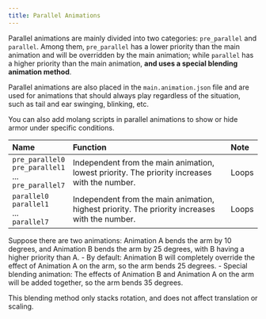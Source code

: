 ```yaml
---
title: Parallel Animations
---
```



Parallel animations are mainly divided into two categories: `pre_parallel` and `parallel`. Among them, `pre_parallel` has a lower priority than the main animation and will be overridden by the main animation; while `parallel` has a higher priority than the main animation, **and uses a special blending animation method**.

Parallel animations are also placed in the `main.animation.json` file and are used for animations that should always play regardless of the situation, such as tail and ear swinging, blinking, etc.

You can also add molang scripts in parallel animations to show or hide armor under specific conditions.

| Name                                                            | Function                                                                                       | Note  |
| :-------------------------------------------------------------- | :--------------------------------------------------------------------------------------------- | :---- |
| `pre_parallel0`<br/>`pre_parallel1`<br/>...<br/>`pre_parallel7` | Independent from the main animation, lowest priority. The priority increases with the number.  | Loops |
| `parallel0`<br/>`parallel1`<br/>...<br/>`parallel7`             | Independent from the main animation, highest priority. The priority increases with the number. | Loops |

<Aside title="What is special blending animation?">
Suppose there are two animations: Animation A bends the arm by 10 degrees, and Animation B bends the arm by 25 degrees, with B having a higher priority than A.
- By default: Animation B will completely override the effect of Animation A on the arm, so the arm bends 25 degrees.
- Special blending animation: The effects of Animation B and Animation A on the arm will be added together, so the arm bends 35 degrees.

This blending method only stacks rotation, and does not affect translation or scaling.

</Aside>
